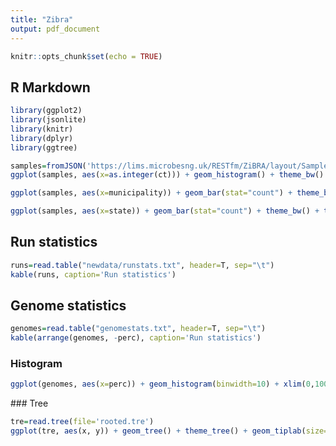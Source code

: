 ```yaml
---
title: "Zibra"
output: pdf_document
---
```


```r
knitr::opts_chunk$set(echo = TRUE)
```

## R Markdown

```r
library(ggplot2)
library(jsonlite)
library(knitr)
library(dplyr)
library(ggtree)
```

```r
samples=fromJSON('https://lims.microbesng.uk/RESTfm/ZiBRA/layout/Sample.json?RFMkey=7O5QG4ejt2HxwB98IJ0lx5w3PA60O3V9&RFMmax=0')$data
ggplot(samples, aes(x=as.integer(ct))) + geom_histogram() + theme_bw()
```

```r
ggplot(samples, aes(x=municipality)) + geom_bar(stat="count") + theme_bw() + theme(axis.text.x = element_text(angle=90, hjust=1))
```

```r
ggplot(samples, aes(x=state)) + geom_bar(stat="count") + theme_bw() + theme(axis.text.x = element_text(angle=90, hjust=1))
```

## Run statistics

```r
runs=read.table("newdata/runstats.txt", header=T, sep="\t")
kable(runs, caption='Run statistics')
```

## Genome statistics

```r
genomes=read.table("genomestats.txt", header=T, sep="\t")
kable(arrange(genomes, -perc), caption='Run statistics')
```

### Histogram

```r
ggplot(genomes, aes(x=perc)) + geom_histogram(binwidth=10) + xlim(0,100) + theme_bw()
```

### Tree

```r
tre=read.tree(file='rooted.tre')
ggplot(tre, aes(x, y)) + geom_tree() + theme_tree() + geom_tiplab(size=3, color="red")
```
